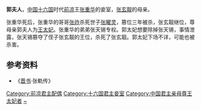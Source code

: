 '''郭夫人'''，[[中国|中国]][[十六国|十六国]]时代[[前凉|前凉]]王[[张重华|张重华]]的妾室，[[张玄靓|张玄靓]]的母亲。

张重华死后，张重华的哥哥[[张祚|张祚]]杀死世子[[张曜灵|张曜灵]]，篡位三年被杀，张玄靓继位，尊母亲郭夫人为[[王太妃|王太妃]]。张重华的弟弟张天锡专权。郭太妃想要除掉张天锡，事情泄露，张天锡篡夺了侄子张玄靓的王位，杀死了张玄靓。郭太妃下场不详，可能也被杀害。

==参考资料==
*《[[晋书|晋书]]·张軌传》

{{十六國涼國及夏國皇后}}
[[Category:前凉君主配偶|Category:前凉君主配偶]]
[[Category:十六国君主妾室|Category:十六国君主妾室]]
[[Category:中国君主亲母尊王太妃者|Category:中国君主亲母尊王太妃者]]
[[Category:郭姓|~]]